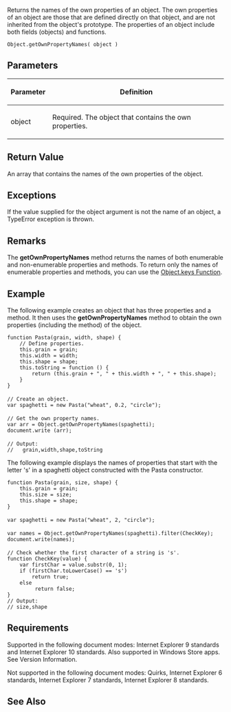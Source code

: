 Returns the names of the own properties of an object. The own properties of an object are those that are defined directly on that object, and are not inherited from the object's prototype. The properties of an object include both fields (objects) and functions.

 Object.getOwnPropertyNames( object )

==Parameters==
{| class='wikitable'
|-
! Parameter
! Definition
|-
| object
| Required. The object that contains the own properties.
|}

==Return Value==
An array that contains the names of the own properties of the object.


==Exceptions==
If the value supplied for the object argument is not the name of an object, a TypeError exception is thrown.


==Remarks==
The '''getOwnPropertyNames''' method returns the names of both enumerable and non-enumerable properties and methods. To return only the names of enumerable properties and methods, you can use the [[Object/Object.keys|Object.keys Function]].


==Example==
The following example creates an object that has three properties and a method. It then uses the '''getOwnPropertyNames''' method to obtain the own properties (including the method) of the object.

 function Pasta(grain, width, shape) {
     // Define properties.
     this.grain = grain;
     this.width = width;
     this.shape = shape;
     this.toString = function () {
         return (this.grain + ", " + this.width + ", " + this.shape);
     }
 }
 
 // Create an object.
 var spaghetti = new Pasta("wheat", 0.2, "circle");
 
 // Get the own property names.
 var arr = Object.getOwnPropertyNames(spaghetti);
 document.write (arr);
 
 // Output:
 //   grain,width,shape,toString
The following example displays the names of properties that start with the letter 's' in a spaghetti object constructed with the Pasta constructor.

 function Pasta(grain, size, shape) {
     this.grain = grain; 
     this.size = size; 
     this.shape = shape; 
 }
 
 var spaghetti = new Pasta("wheat", 2, "circle");
 
 var names = Object.getOwnPropertyNames(spaghetti).filter(CheckKey);
 document.write(names); 
 
 // Check whether the first character of a string is 's'. 
 function CheckKey(value) {
     var firstChar = value.substr(0, 1); 
     if (firstChar.toLowerCase() == 's')
         return true; 
     else
          return false; 
 }
 // Output:
 // size,shape

==Requirements==
Supported in the following document modes: Internet Explorer 9 standards and Internet Explorer 10 standards. Also supported in Windows Store apps. See Version Information.

Not supported in the following document modes: Quirks, Internet Explorer 6 standards, Internet Explorer 7 standards, Internet Explorer 8 standards.


==See Also==

              
